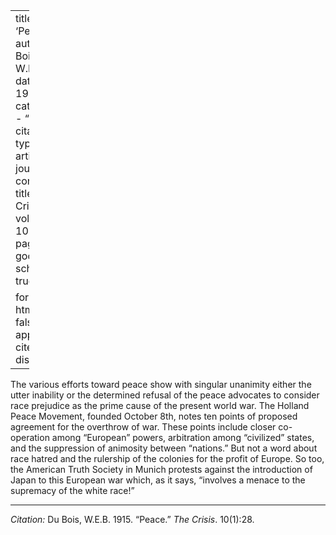 
---
title: 'Peace'
author: Du Bois, W.E.B.
date: May 1915
categories: 
  - ""
citation: 
  type: article-journal
  container-title: The Crisis
  volume: 10
  issue: 1
  page: 28
google-scholar: true

format:
  html:
    toc: false
    appendix-cite-as: display
---


The various efforts toward peace show with singular unanimity either the utter inability or the determined refusal of the peace advocates to consider race prejudice as the prime cause of the present world war. The Holland Peace Movement, founded October 8th, notes ten points of proposed agreement for the overthrow of war. These points include closer co-operation among "European" powers, arbitration among "civilized" states, and the suppression of animosity between "nations." But not a word about race hatred and the rulership of the colonies for the profit of Europe. So too, the American Truth Society in Munich protests against the introduction of Japan to this European war which, as it says, "involves a menace to the supremacy of the white race!"

______
*Citation:* Du Bois, W.E.B. 1915. "Peace." *The Crisis*. 10(1):28.